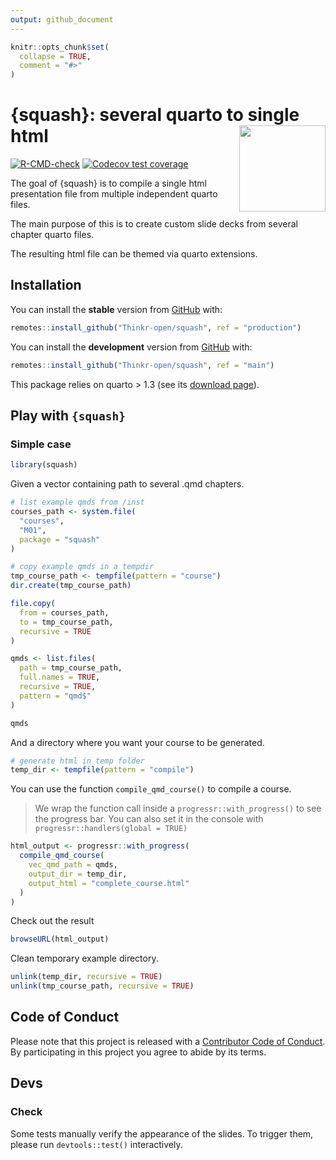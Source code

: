 ```yaml
---
output: github_document
---
```


<!-- README.md is generated from README.Rmd. Please edit that file -->

```r
knitr::opts_chunk$set(
  collapse = TRUE,
  comment = "#>"
)
```

# {squash}: several quarto to single html <img src="man/figures/logo.png" align="right" height="138" alt="" />
<!-- badges: start -->
[![R-CMD-check](https://github.com/ThinkR-open/squash/actions/workflows/R-CMD-check.yaml/badge.svg)](https://github.com/ThinkR-open/squash/actions/workflows/R-CMD-check.yaml)
[![Codecov test coverage](https://codecov.io/gh/ThinkR-open/squash/graph/badge.svg)](https://app.codecov.io/gh/ThinkR-open/squash)
<!-- badges: end -->

The goal of {squash} is to compile a single html presentation file from multiple independent quarto files.

The main purpose of this is to create custom slide decks from several chapter quarto files.

The resulting html file can be themed via quarto extensions.

## Installation

You can install the **stable** version from [GitHub](https://github.com/Thinkr-open/squash) with:

```r
remotes::install_github("Thinkr-open/squash", ref = "production")
```


You can install the **development** version from [GitHub](https://github.com/Thinkr-open/squash) with:

```r
remotes::install_github("Thinkr-open/squash", ref = "main")
```

This package relies on quarto > 1.3 (see its [download page](https://quarto.org/docs/download/)).

## Play with `{squash}`

### Simple case

```r
library(squash)
```

Given a vector containing path to several .qmd chapters.

```r
# list example qmds from /inst
courses_path <- system.file(
  "courses",
  "M01",
  package = "squash"
)

# copy example qmds in a tempdir
tmp_course_path <- tempfile(pattern = "course")
dir.create(tmp_course_path)

file.copy(
  from = courses_path,
  to = tmp_course_path,
  recursive = TRUE
)

qmds <- list.files(
  path = tmp_course_path,
  full.names = TRUE,
  recursive = TRUE,
  pattern = "qmd$"
)

qmds
```

And a directory where you want your course to be generated.

```r
# generate html in temp folder
temp_dir <- tempfile(pattern = "compile")
```

You can use the function `compile_qmd_course()` to compile a course.

> We wrap the function call inside a `progressr::with_progress()` to see the progress bar. You can also set it in the console with `progressr::handlers(global = TRUE)`

```r
html_output <- progressr::with_progress(
  compile_qmd_course(
    vec_qmd_path = qmds,
    output_dir = temp_dir,
    output_html = "complete_course.html"
  )
)
```

Check out the result
```r
browseURL(html_output)
```

Clean temporary example directory.

```r
unlink(temp_dir, recursive = TRUE)
unlink(tmp_course_path, recursive = TRUE)
```

## Code of Conduct

Please note that this project is released with a [Contributor Code of Conduct](https://www.contributor-covenant.org/version/1/0/0/code-of-conduct.html). 
By participating in this project you agree to abide by its terms.

## Devs

### Check

Some tests manually verify the appearance of the slides. To trigger them, please run `devtools::test()` interactively.
